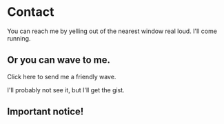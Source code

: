 
# Contact

You can reach me by yelling out of the nearest window real loud. I'll come running.

## Or you can wave to me.

Click here to send me a friendly wave.

<Wave />

I'll probably not see it, but I'll get the gist.

<div style={{background:'red'}}>

## Important notice!

</div>